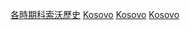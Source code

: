 [[Category:各時期科索沃歷史|]]
[[Category:各世紀各國|Kosovo]]
[[Category:各世紀塞爾維亞|Kosovo]]
[[Category:各世紀歐洲|Kosovo]]